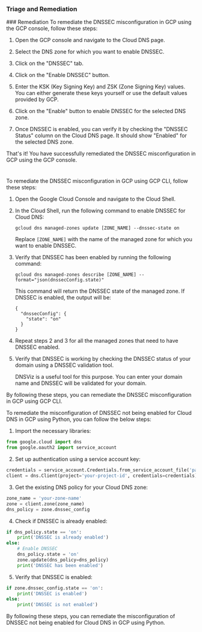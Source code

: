 
### Triage and Remediation
<Tabs>
<Tab title='Remediation'>
### Remediation

<AccordionGroup>
<Accordion title='Using Console' defaultOpen='true'>
To remediate the DNSSEC misconfiguration in GCP using the GCP console, follow these steps:

1. Open the GCP console and navigate to the Cloud DNS page.

2. Select the DNS zone for which you want to enable DNSSEC.

3. Click on the "DNSSEC" tab.

4. Click on the "Enable DNSSEC" button.

5. Enter the KSK (Key Signing Key) and ZSK (Zone Signing Key) values. You can either generate these keys yourself or use the default values provided by GCP.

6. Click on the "Enable" button to enable DNSSEC for the selected DNS zone.

7. Once DNSSEC is enabled, you can verify it by checking the "DNSSEC Status" column on the Cloud DNS page. It should show "Enabled" for the selected DNS zone.

That's it! You have successfully remediated the DNSSEC misconfiguration in GCP using the GCP console.

#
</Accordion>

<Accordion title='Using CLI'>
To remediate the DNSSEC misconfiguration in GCP using GCP CLI, follow these steps:

1. Open the Google Cloud Console and navigate to the Cloud Shell.

2. In the Cloud Shell, run the following command to enable DNSSEC for Cloud DNS:

   ```
   gcloud dns managed-zones update [ZONE_NAME] --dnssec-state on
   ```

   Replace `[ZONE_NAME]` with the name of the managed zone for which you want to enable DNSSEC.

3. Verify that DNSSEC has been enabled by running the following command:

   ```
   gcloud dns managed-zones describe [ZONE_NAME] --format="json(dnssecConfig.state)"
   ```

   This command will return the DNSSEC state of the managed zone. If DNSSEC is enabled, the output will be:

   ```
   {
     "dnssecConfig": {
       "state": "on"
     }
   }
   ```

4. Repeat steps 2 and 3 for all the managed zones that need to have DNSSEC enabled.

5. Verify that DNSSEC is working by checking the DNSSEC status of your domain using a DNSSEC validation tool.

   DNSViz is a useful tool for this purpose. You can enter your domain name and DNSSEC will be validated for your domain.

By following these steps, you can remediate the DNSSEC misconfiguration in GCP using GCP CLI.
</Accordion>

<Accordion title='Using Python'>
To remediate the misconfiguration of DNSSEC not being enabled for Cloud DNS in GCP using Python, you can follow the below steps:

1. Import the necessary libraries:

```python
from google.cloud import dns
from google.oauth2 import service_account
```

2. Set up authentication using a service account key:

```python
credentials = service_account.Credentials.from_service_account_file('path/to/service_account_key.json')
client = dns.Client(project='your-project-id', credentials=credentials)
```

3. Get the existing DNS policy for your Cloud DNS zone:

```python
zone_name = 'your-zone-name'
zone = client.zone(zone_name)
dns_policy = zone.dnssec_config
```

4. Check if DNSSEC is already enabled:

```python
if dns_policy.state == 'on':
    print('DNSSEC is already enabled')
else:
    # Enable DNSSEC
    dns_policy.state = 'on'
    zone.update(dns_policy=dns_policy)
    print('DNSSEC has been enabled')
```

5. Verify that DNSSEC is enabled:

```python
if zone.dnssec_config.state == 'on':
    print('DNSSEC is enabled')
else:
    print('DNSSEC is not enabled')
```

By following these steps, you can remediate the misconfiguration of DNSSEC not being enabled for Cloud DNS in GCP using Python.
</Accordion>

</AccordionGroup>
</Tab>
</Tabs>
